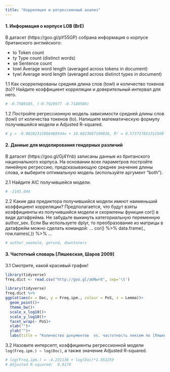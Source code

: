 ```yaml
---
title: "Корреляция и регрессионный анализ"
---
```

#### 1. Информация о корпусе LOB (BrE)
В датасет (https://goo.gl/pY55GP) собрана информация о корпусе британского английского:

* to Token count
* ty Type count (distinct words)
* se Sentence count
* towl Average word length (averaged across tokens in document)
* tywl Average word length (averaged across distinct types in document)

1.1 Как скоррелированы средняя длина слов (towl) и количество токенов (to)? Найдите коэффициент корреляции и доверительный интервал для него.
```r
# -0.7580185, (-0.7929977 -0.7180580)
```

1.2 Постройте регрессионную модель зависимости средней длины слов (towl) от количества токенов (to). Напишите математическую формулу получившейся модели и Adjusted R-squared.
```r
# y = -0.00282312866488544x + 10.6823687109836, R² = 0.573737851312508
```



#### 2. Данные для моделирования гендерных различий
В датасет (https://goo.gl/Gj4Ynb) записаны данные из британского национального корпуса. На основании всех параметров постройте линейную регрессию, предсказывающую среднее значение длины слова, и выберите оптимальную модель (используйте аргумент "both").

2.1 Найдите AIC получившейся модели.
```r
# -2145.044
```

2.2 Какие два предиктора получившийся модели имеют наименьший коэффициент корреляции? Предполагается, что будут взяты коэффициенты из получившийся модели и скормлены функции cor() в виде датафрейма. Не забудьте выкинуть категориальную переменную author_sex. Если Вы используете dplyr, то преобразование из матрицы в датафрейм можно сделать командой: ... cor() %>%   data.frame(., row.names(.)) %>%  ...
```r
# author_sexmale, gerund, downtoners
```


#### 3. Частотный словарь [Ляшевская, Шаров 2009]

3.1 Смотрите, какой красивый график!
```r
library(tidyverse)
freq.dict <- read.csv("http://goo.gl/aUNwr6", sep='\t')
```
```r
library(tidyverse)
freq.dict %>% 
ggplot(aes(x = Doc, y = Freq.ipm., colour = PoS, z = Lemma))+
  geom_point()+
  theme_bw()+
  scale_x_log10()+
  scale_y_log10()+
  facet_wrap(~ PoS)+
  xlab("")+
  ylab("")+
  labs(title = "Количество документов  vs. частотность лексем по [Ляшевская, Шаров 2009]")
```

3.2 Назовите интерсепт, коэффициенты регрессионной модели `log(Freq.ipm.) ~ log(Doc)`, а также значение Adjusted R-squared.

```r
# log(Freq.ipm.) = -4.231136 + log(Doc)*1.053259
# Adjusted R-squared:  0.9179 
```

